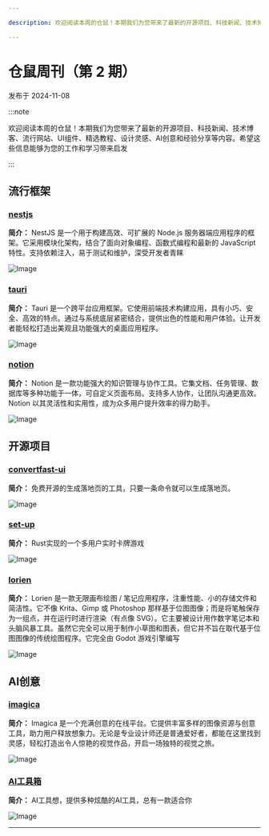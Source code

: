 ```yaml
---

description: 欢迎阅读本周的仓鼠！本期我们为您带来了最新的开源项目、科技新闻、技术博客、流行网站、UI组件、精选教程、设计灵感、AI创意和经验分享等内容。希望这些信息能够为您的工作和学习带来启发

---
```




# 仓鼠周刊（第 2 期）

发布于 2024-11-08

:::note

欢迎阅读本周的仓鼠！本期我们为您带来了最新的开源项目、科技新闻、技术博客、流行网站、UI组件、精选教程、设计灵感、AI创意和经验分享等内容。希望这些信息能够为您的工作和学习带来启发

:::

## 流行框架

### [nestjs](https://docs.nestjs.com/)

**简介：** NestJS 是一个用于构建高效、可扩展的 Node.js 服务器端应用程序的框架。它采用模块化架构，结合了面向对象编程、函数式编程和最新的 JavaScript 特性。支持依赖注入，易于测试和维护，深受开发者青睐

![Image](../static/assets/images/804fb4cd-2b2e-4129-a58a-be96482a8219.png)

### [tauri](https://tauri.app/)

**简介：** Tauri 是一个跨平台应用框架。它使用前端技术构建应用，具有小巧、安全、高效的特点。通过与系统底层紧密结合，提供出色的性能和用户体验。让开发者能轻松打造出美观且功能强大的桌面应用程序。

![Image](../static/assets/images/f7bb1bed-da27-4ecf-b1b4-69273b6159ff.png)

### [notion](https://www.notion.so/product)

**简介：** Notion 是一款功能强大的知识管理与协作工具。它集文档、任务管理、数据库等多种功能于一体，可自定义页面布局。支持多人协作，让团队沟通更高效。Notion 以其灵活性和实用性，成为众多用户提升效率的得力助手。

![Image](../static/assets/images/c40d1db0-98ef-4171-b991-65aa0614c0b4.png)

## 开源项目

### [convertfast-ui](https://ui.convertfa.st/)

**简介：** 免费开源的生成落地页的工具，只要一条命令就可以生成落地页。

![Image](../static/assets/images/f2684c41-8749-4c1f-baba-b66ffd50287e.png)

### [set-up](https://set.yago.sh/)

**简介：** Rust实现的一个多用户实时卡牌游戏

![Image](../static/assets/images/6b1491dd-f44e-4070-a04b-47c8cd3dd3ca.png)

### [lorien](https://github.com/mbrlabs/Lorien)

**简介：**  Lorien 是一款无限画布绘图 / 笔记应用程序，注重性能、小的存储文件和简洁性。它不像 Krita、Gimp 或 Photoshop 那样基于位图图像；而是将笔触保存为一组点，并在运行时进行渲染（有点像 SVG）。它主要被设计用作数字笔记本和头脑风暴工具。虽然它完全可以用于制作小草图和图表，但它并不旨在取代基于位图图像的传统绘图程序。它完全由 Godot 游戏引擎编写

![Image](../static/assets/images/5087b3e3-b209-4b03-a389-c3251fc3592a.png)

## AI创意

### [imagica](https://www.imagica.ai/)

**简介：** Imagica 是一个充满创意的在线平台。它提供丰富多样的图像资源与创意工具，助力用户释放想象力。无论是专业设计师还是普通爱好者，都能在这里找到灵感，轻松打造出令人惊艳的视觉作品，开启一场独特的视觉之旅。

![Image](../static/assets/images/e7a91103-a9e2-447a-92fa-0ee2568cd9f8.png)

### [AI工具箱](https://www.phpcms9.com/)

**简介：** AI工具想，提供多种炫酷的AI工具，总有一款适合你

![Image](../static/assets/images/a416dae5-a66d-4216-ac4d-a7acd9e854fc.png)

---

